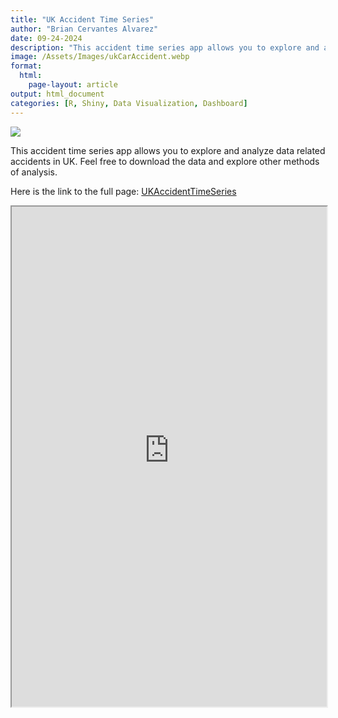 ```yaml
---
title: "UK Accident Time Series"
author: "Brian Cervantes Alvarez" 
date: 09-24-2024
description: "This accident time series app allows you to explore and analyze data related accidents in UK. Feel free to download the data and explore other methods of analysis."
image: /Assets/Images/ukCarAccident.webp
format:  
  html:
    page-layout: article
output: html_document
categories: [R, Shiny, Data Visualization, Dashboard]
---
```


![](/Assets/Images/ukCarAccident.webp)

This accident time series app allows you to explore and analyze data related accidents in UK. Feel free to download the data and explore other methods of analysis.

Here is the link to the full page: [UKAccidentTimeSeries](https://bcervantesalvarez.shinyapps.io/UKAccidentTimeSeries/)

::: column-screen
<iframe src="https://bcervantesalvarez.shinyapps.io/UKAccidentTimeSeries/" title="UKAccidentTimeSeries" width="100%" height="800">

</iframe>
:::